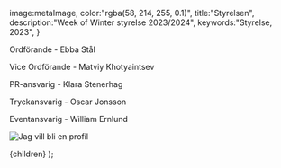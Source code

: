 
  image:metaImage,
  color:"rgba(58, 214, 255, 0.1)",
  title:"Styrelsen",
  description:"Week of Winter styrelse 2023/2024",
  keywords:"Styrelse, 2023",
}

Ordförande - Ebba Stål

Vice Ordförande - Matviy Khotyaintsev

PR-ansvarig - Klara Stenerhag

Tryckansvarig - Oscar Jonsson

Eventansvarig - William Ernlund

![Jag vill bli en profil](/image/stanton.jpeg)

  <Layout meta={meta}>{children}</Layout>
);